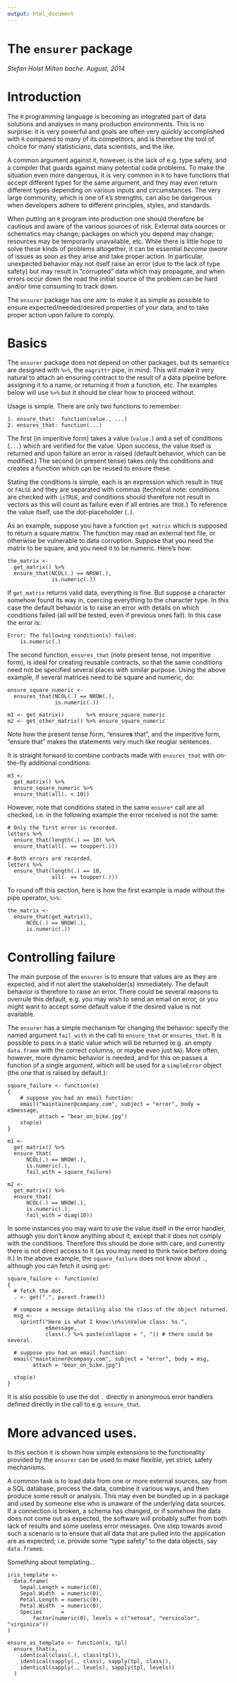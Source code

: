 ```yaml
---
output: html_document
---
```

<!--
%\VignetteEngine{knitr}
%\VignetteIndexEntry{The ensurer}
-->

The `ensurer` package
=======================

*Stefan Holst Milton bache. August, 2014*

# Introduction
The `R` programming language is becoming an integrated part of data solutions
and analyses in many production environments. This is no surprise: it is very 
powerful and goals are often very quickly accomplished with `R` compared to many 
of its competitors, and is therefore the tool of choice for many statisticians,
data scientists, and the like.

A common argument against it, however, is the lack of e.g. type safety, and 
a compiler that guards against many potential code problems. 
To make the situation even 
more dangerous, it is very common in `R` to have functions that accept different
types for the same argument, and they may even return different types depending
on various inputs and circumstances. 
The very large community, which is one of `R`'s strengths,
can also be dangerous when developers adhere to different principles, styles,
and standards.

When putting an `R` program into production one should therefore be cautious
and aware of the various sources of risk. 
External data sources or schematics may change; 
packages on which you depend may change; resources may be temporarily 
unavailable, etc. While there is little hope to solve these kinds of problems
altogether, it can be essential *become aware* of issues as soon as they arise
and take proper action. In particular, unexpected behavior may not 
itself raise an error (due to the lack of type safety) 
but may result in "corrupted" data which may propagate,
and when errors occur down the road the initial source of the problem can be
hard and/or time consuming to track down.

The `ensurer` package has one aim: to make it as simple as possible to
ensure expected/needed/desired properties of your data, and to take proper 
action upon failure to comply.

# Basics
The `ensurer` package does not depend on other packages, but its semantics are
designed with `%>%`, the `magrittr` pipe, in mind. This will make it very 
natural to attach an ensuring contract to the result of a data pipeline 
before assigning it to a name, or returning it from a function, etc.
The examples below will use `%>%` but it should be clear how to proceed without.

Usage is simple. There are only two functions to remember:

    1. ensure_that:  function(value., ...)
    2. ensures_that: function(...)

The first (in imperitive form) takes a value (`value.`) and a set of 
conditions (`...`) which are verified for the value. Upon success, 
the value itself is returned and upon
failure an error is raised (default behavior, which can be modified.)
The second (in present tense) takes only the conditions and creates a 
function which can be reused to ensure these.

Stating the conditions is simple, each is an expression which result in 
`TRUE` or `FALSE` and they are separated with commas (technical note: conditions
are checked with `isTRUE`, and conditions should therefore not result in vectors
as this will count as failure even if all entries are `TRUE`.) 
To reference the value itself, use the dot-placeholder (`.`). 

As an example, suppose you have a function `get_matrix` which is supposed to
return a square matrix. The function may read an external text file, or 
otherwise be vulnerable to data corruption. Suppose that you need the 
matrix to be square, and you need it to be numeric. Here's how:

    the_matrix <-
      get_matrix() %>%
      ensure_that(NCOL(.) == NROW(.),
                  is.numeric(.))

If `get_matrix` returns valid data, everything is fine. But suppose
a character somehow found its way in, coercing everything to the character type.
In this case the default behavior is to raise an error with details on which
conditions failed (all will be tested, even if previous ones fail). 
In this case the error is:

    Error: The following condition(s) failed:
	    is.numeric(.)

The second function, `ensures_that` (note present tense, not imperitive form), 
is ideal for creating reusable contracts,
so that the same conditions need not be specified several places with similar
purpose. Using the above example, if several matrices need to be square and
numeric, do:

    ensure_square_numeric <- 
      ensures_that(NCOL(.) == NROW(.),
                   is.numeric(.))
    
    m1 <- get_matrix()       %>% ensure_square_numeric
    m2 <- get_other_matrix() %>% ensure_square_numeric

Note how the present tense form, "ensure**s** that", and the imperitive form, 
"ensure that" makes the statements very much like reuglar sentences.

It is straight forward to combine contracts made with `ensures_that` with 
on-the-fly additional conditions:

    m3 <-
      get_matrix() %>%
      ensure_square_numeric %>%
      ensure_that(all(. < 10))

However, note that conditions stated in the same `ensure*` call are all 
checked, i.e. in the following example the error received is not the same:

    # Only the first error is recorded.
    letters %>%
      ensure_that(length(.) == 10) %>%
      ensure_that(all(. == toupper(.)))

    # Both errors are recorded.
    letters %>%
      ensure_that(length(.) == 10,
                  all(. == toupper(.)))


To round off this section, here is how the first example is made without 
the pipe operator, `%>%`:

    the_matrix <- 
      ensure_that(get_matrix(), 
          NCOL(.) == NROW(.),
          is.numeric(.))

# Controlling failure
The main purpose of the `ensurer` is to ensure that values are as they are
expected, and if not alert the stakeholder(s) immediately. The default
behavior is therefore to raise an error. There could be several reasons 
to overrule this default, e.g. you may wish to send an email on error, or
you might want to accept some default value if the desired value is not
available.

The `ensurer` has a simple mechanism for changing the behavior: 
specify the named argument `fail_with` in the call to `ensure_that` or 
`ensures_that`. It is possible to pass in a static value which will be returned
(e.g. an empty `data.frame` with the correct columns, or maybe even just
`NA`). More often, however, more dynamic behavior is needed, and for 
this on passes a function of a single argument, which will be used 
for a `simpleError` object (the one that is raised by default.):

    square_failure <- function(e)
    {
    	# suppose you had an email function:
    	email("maintainer@company.com", subject = "error", body = e$message,
    	      attach = "bear_on_bike.jpg")
    	stop(e)
    }
    
    m1 <- 
      get_matrix() %>% 
      ensure_that(
          NCOL(.) == NROW(.),
          is.numeric(.),
          fail_with = square_failure)

    m2 <-
      get_matrix() %>% 
      ensure_that(
          NCOL(.) == NROW(.),
          is.numeric(.),
          fail_with = diag(10))

In some instances you may want to use the value itself in the error handler,
although you don't know anything about it, except that it does not comply
with the conditions. 
Therefore this should be done with care, and currently there is not direct
access to it (as you may need to think twice before doing it.) In the above 
example, the `square_failure` does not know about `.`, although you can 
fetch it using `get`:

    square_failure <- function(e)
    {
      # fetch the dot.
      . <- get(".", parent.frame())
      
      # compose a message detailing also the class of the object returned.
      msg <- 
        sprintf("Here is what I know:\n%s\nValue class: %s.",
                e$message, 
                class(.) %>% paste(collapse = ", ")) # there could be several.
      
      # suppose you had an email function:
      email("maintainer@company.com", subject = "error", body = msg,
            attach = "bear_on_bike.jpg")
      
      stop(e)
    }

It is also possible to use the dot `.` directly in anonymous error handlers
defined directly in the call to e.g. `ensure_that`.

# More advanced uses.
In this section it is shown how simple extensions to the functionality 
provided by the `ensurer` can be used to make flexible, yet strict,
safety mechanisms.

A common task is to load data from one or more external sources, 
say from a SQL database, process the data, combine it various ways, and then
produce some result or analysis. This may even be bundled up in a package and
used by someone else who is unaware of the underlying data sources.
If a connection is broken, a schema has changed, or if somehow the data does 
not come out as expected, the software will probably suffer from both
lack of results and some useless error messages. One step towards avoid such
a scenario is to ensure that all data that are pulled into the application are
as expected; i.e. provide some "type safety" to the data objects, 
say `data.frame`s.

Something about templating...

    iris_template <- 
      data.frame(
        Sepal.Length = numeric(0),
        Sepal.Width  = numeric(0),
        Petal.Length = numeric(0),
        Petal.Width  = numeric(0),
        Species      = 
            factor(numeric(0), levels = c("setosa", "versicolor", "virginica"))
    )

    ensure_as_template <- function(x, tpl)
      ensure_that(x,
        identical(class(.), class(tpl)),
        identical(sapply(., class), sapply(tpl, class)),
        identical(sapply(., levels), sapply(tpl, levels))
      )

